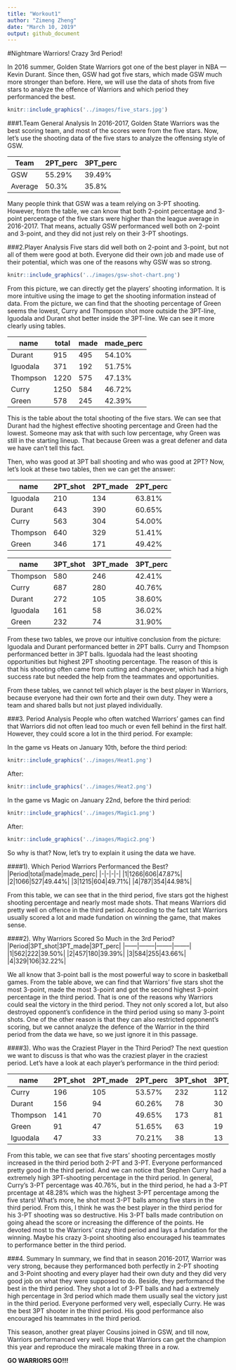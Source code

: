 ```yaml
---
title: "Workout1"
author: "Zimeng Zheng"
date: "March 10, 2019"
output: github_document
---
```

#Nightmare Warriors! Crazy 3rd Period!

In 2016 summer, Golden State Warriors got one of the best player in NBA --- Kevin Durant. Since then, GSW had got five stars, which made GSW much more stronger than before. Here, we will use the data of shots from five stars to analyze the offence of Warriors and which period they performanced the best.

```r
knitr::include_graphics('../images/five_stars.jpg')
```

###1.Team General Analysis
In 2016-2017, Golden State Warriors was the best scoring team, and most of the scores were from the five stars. Now, let's use the shooting data of the five stars to analyze the offensing style of GSW.

|Team|2PT_perc|3PT_perc|
|-|-|-|
|GSW|55.29%|39.49%|
|Average|50.3%|35.8%|

Many people think that GSW was a team relying on 3-PT shooting. However, from the table, we can know that both 2-point percentage and 3-point percentage of the five stars were higher than the league average in 2016-2017. That means, actually GSW performanced well both on 2-point and 3-point, and they did not just rely on their 3-PT shootings.

###2.Player Analysis
Five stars did well both on 2-point and 3-point, but not all of them were good at both. Everyone did their own job and made use of their potential, which was one of the reasons why GSW was so strong.

```r
knitr::include_graphics('../images/gsw-shot-chart.png')
```

From this picture, we can directly get the players' shooting information. It is more intuitive using the image to get the shooting information instead of data. From the picture, we can find that the shooting percentage of Green seems the lowest, Curry and Thompson shot more outside the 3PT-line, Iguodala and Durant shot better inside the 3PT-line. We can see it more clearly using tables.

|name|total|made|made_perc|
|----|--------|--------|-|
|Durant|915|495|54.10%|
|Iguodala|371|192|51.75%|
|Thompson|1220|575|47.13%|
|Curry|1250|584|46.72%|
|Green|578|245|42.39%|

This is the table about the total shooting of the five stars. We can see that Durant had the highest effective shooting percentage and Green had the lowest. Someone may ask that with such low percentage, why Green was still in the starting lineup. That because Green was a great defener and data we have can't tell this fact.

Then, who was good at 3PT ball shooting and who was good at 2PT? Now, let's look at these two tables, then we can get the answer:

|name|2PT_shot|2PT_made|2PT_perc|
|----|--------|--------|--------|
|Iguodala|210|134|63.81%|
|Durant|643|390|60.65%|
|Curry|563|304|54.00%|
|Thompson|640|329|51.41%|
|Green|346|171|49.42%|

|name|3PT_shot|3PT_made|3PT_perc|
|----|--------|--------|--------|
|Thompson|580|246|42.41%|
|Curry|687|280|40.76%|
|Durant|272|105|38.60%|
|Iguodala|161|58|36.02%|
|Green|232|74|31.90%|

From these two tables, we prove our intuitive conclusion from the picture: Iguodala and Durant performanced better in 2PT balls. Curry and Thompson performanced better in 3PT balls. Iguodala had the least shooting opportunities but highest 2PT shooting percentage. The reason of this is that his shooting often came from cutting and changeover, which had a high success rate but needed the help from the teammates and opportunities.

From these tables, we cannot tell which player is the best player in Warriors, because everyone had their own forte and their own duty. They were a team and shared balls but not just played individually.

###3. Period Analysis
People who often watched Warriors' games can find that Warriors did not often lead too much or even fell behind in the first half. However, they could score a lot in the third period. For example:

In the game vs Heats on January 10th, before the third period:

```r
knitr::include_graphics('../images/Heat1.png')
```

After:

```r
knitr::include_graphics('../images/Heat2.png')
```

In the game vs Magic on January 22nd, before the third period:

```r
knitr::include_graphics('../images/Magic1.png')
```

After:

```r
knitr::include_graphics('../images/Magic2.png')
```

So why is that? Now, let's try to explain it using the data we have.

####1). Which Period Warriors Performanced the Best?
|Period|total|made|made_perc|
|-|-|-|-|
|1|1266|606|47.87%|
|2|1066|527|49.44%|
|3|1215|604|49.71%|
|4|787|354|44.98%|

From this table, we can see that in the third period, five stars got the highest shooting percentage and nearly most made shots. That means Warriors did pretty well on offence in the third period. According to the fact taht Warriors usually scored a lot and made fundation on winning the game, that makes sense.

####2). Why Warriors Scored So Much in the 3rd Period?
|Period|3PT_shot|3PT_made|3PT_perc|
|------|--------|--------|--------|
|1|562|222|39.50%|
|2|457|180|39.39%|
|3|584|255|43.66%|
|4|329|106|32.22%|

We all know that 3-point ball is the most powerful way to score in basketball games. From the table above, we can find that Warriors' five stars shot the most 3-point, made the most 3-point and got the second highest 3-point percentage in the third period. That is one of the reasons why Warriors could seal the victory in the third period. They not only scored a lot, but also destroyed opponent's confidence in the third period using so many 3-point shots. One of the other reason is that they can also restricted opponent's scoring, but we cannot analyze the defence of the Warrior in the third period from the data we have, so we just ignore it in this passage.

####3). Who was the Craziest Player in the Third Period?
The next question we want to discuss is that who was the craziest player in the craziest period. Let's have a look at each player's performance in the third period:

|name|2PT_shot|2PT_made|2PT_perc|3PT_shot|3PT_made|3PT_perc|
|----|--------|--------|--------|--------|--------|--------|
|Curry|196|105|53.57%|232|112|48.28%|
|Durant|156|94|60.26%|78|30|38.46%|
|Thompson|141|70|49.65%|173|81|46.82%|
|Green|91|47|51.65%|63|19|30.16%|
|Iguodala|47|33|70.21%|38|13|34.21%|

From this table, we can see that five stars' shooting percentages mostly increased in the third period both 2-PT and 3-PT. Everyone performanced pretty good in the third period. And we can notice that Stephen Curry had a extremely high 3PT-shooting percentage in the third period. In general, Curry's 3-PT percentage was 40.76%, but in the third period, he had a 3-PT prcentage at 48.28% which was the highest 3-PT percentage among the five stars! What's more, he shot most 3-PT balls among five stars in the third period. From this, I think he was the best player in the third period for his 3-PT shooting was so destructive. His 3-PT balls made contribution on going ahead the score or increasing the difference of the points. He devoted most to the Warriors' crazy third period and lays a fundation for the winning. Maybe his crazy 3-point shooting also encouraged his teammates to performance better in the third period.

###4. Summary
In summary, we find that in season 2016-2017, Warrior was very strong, because they performanced both perfectly in 2-PT shooting and 3-Point shooting and every player had their own duty and they did very good job on what they were supposed to do. Beside, they performancd the best in the third period. They shot a lot of 3-PT balls and had a extremely high percentage in 3rd period which made them usually seal the victory just in the third period. Everyone performed very well, especially Curry. He was the best 3PT shooter in the third period. His good performance also encouraged his teammates in the third period.

This season, another great player Cousins joined in GSW, and till now, Warriors performanced very well. Hope that Warriors can get the champion this year and reproduce the miracale making three in a row. 

**GO WARRIORS GO!!!**
